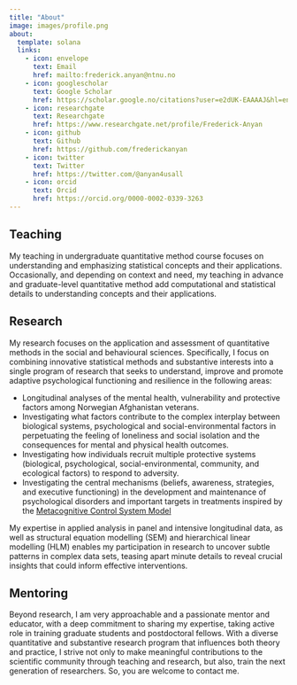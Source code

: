 ```yaml
---
title: "About"
image: images/profile.png
about: 
  template: solana
  links: 
    - icon: envelope
      text: Email
      href: mailto:frederick.anyan@ntnu.no
    - icon: googlescholar
      text: Google Scholar
      href: https://scholar.google.no/citations?user=e2dUK-EAAAAJ&hl=en
    - icon: researchgate
      text: Researchgate
      href: https://www.researchgate.net/profile/Frederick-Anyan
    - icon: github
      text: Github
      href: https://github.com/frederickanyan
    - icon: twitter
      text: Twitter
      href: https://twitter.com/@anyan4usall
    - icon: orcid
      text: Orcid
      href: https://orcid.org/0000-0002-0339-3263
---
```

::: panel-tabset
## Teaching
My teaching in undergraduate quantitative method course focuses on understanding and emphasizing statistical concepts and their applications. Occasionally, and depending on context and need, my teaching in advance and graduate-level quantitative method add computational and statistical details to understanding concepts and their applications.

## Research
My research focuses on the application and assessment of quantitative methods in the social and behavioural sciences. Specifically, I focus on combining innovative statistical methods and substantive interests into a single program of research that seeks to understand, improve and promote adaptive psychological functioning and resilience in the following areas:

<ul>
  <li>Longitudinal analyses of the mental health, vulnerability and protective factors among Norwegian Afghanistan veterans.</li>

<li>Investigating what factors contribute to the complex interplay between biological systems, psychological and social-environmental factors in perpetuating the feeling of loneliness and social isolation and the consequences for mental and physical health outcomes.</li>

<li>Investigating how individuals recruit multiple protective systems (biological, psychological, social-environmental, community, and ecological factors) to respond to adversity.</li>

<li>Investigating the central mechanisms (beliefs, awareness, strategies, and executive functioning) in the development and maintenance of psychological disorders and important targets in treatments inspired by the [Metacognitive Control System Model](https://www.frontiersin.org/articles/10.3389/fpsyg.2019.02621/full)</li>
</ul>

My expertise in applied analysis in panel and intensive longitudinal data, as well as structural equation modelling (SEM) and hierarchical linear modelling (HLM) enables my participation in research to uncover subtle patterns in complex data sets, teasing apart minute details to reveal crucial insights that could inform effective interventions.

## Mentoring
Beyond research, I am very approachable and a passionate mentor and educator, with a deep commitment to sharing my expertise, taking active role in training graduate students and postdoctoral fellows. With a diverse quantitative and substantive research program that influences both theory and practice, I strive not only to make meaningful contributions to the scientific community through teaching and research, but also, train the next generation of researchers. So, you are welcome to contact me.
:::

